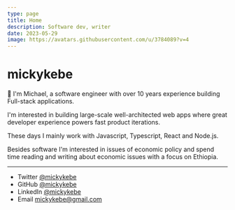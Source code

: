 ```yaml
---
type: page
title: Home
description: Software dev, writer
date: 2023-05-29
image: https://avatars.githubusercontent.com/u/3784089?v=4
---
```


# mickykebe

👋 I'm Michael, a software engineer with over 10 years experience building Full-stack applications.

I'm interested in building large-scale well-architected web apps where great developer experience powers fast product iterations.

These days I mainly work with Javascript, Typescript, React and Node.js.

Besides software I'm interested in issues of economic policy and spend time reading and writing about economic issues with a focus on Ethiopia.

---

- Twitter [@mickykebe](https://twitter.com/mickykebe)
- GitHub [@mickykebe](https://github.com/mickykebe)
- LinkedIn [@mickykebe](https://www.linkedin.com/in/mickykebe/)
- Email mickykebe@gmail.com
